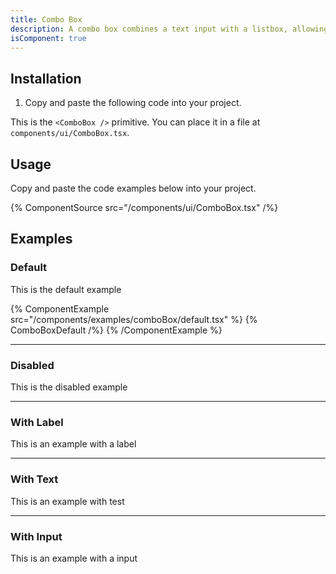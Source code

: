 ```yaml
---
title: Combo Box
description: A combo box combines a text input with a listbox, allowing users to filter a list of options to items matching a query.
isComponent: true
---
```


## Installation

1. Copy and paste the following code into your project.

This is the `<ComboBox />` primitive. You can place it in a file at `components/ui/ComboBox.tsx`.

## Usage

Copy and paste the code examples below into your project.

{% ComponentSource src="/components/ui/ComboBox.tsx" /%}

## Examples

### Default

This is the default example

{% ComponentExample src="/components/examples/comboBox/default.tsx" %}
{% ComboBoxDefault /%}
{% /ComponentExample %}

---

### Disabled

This is the disabled example

---

### With Label

This is an example with a label

---

### With Text

This is an example with test

---

### With Input

This is an example with a input
